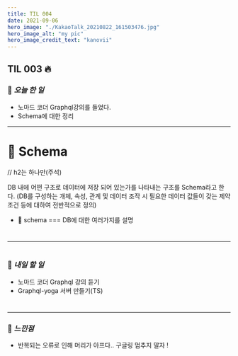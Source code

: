```yaml
---
title: TIL 004
date: 2021-09-06
hero_image: "./KakaoTalk_20210822_161503476.jpg"
hero_image_alt: "my pic"
hero_image_credit_text: "kanovii"
---
```


## TIL 003 🔥  
  
### 🍆 *오늘 한 일*
- 노마드 코더 Graphql강의를 들었다.
- Schema에 대한 정리
 * * *
#  

# 🤔 Schema

// h2는 하나만(주석)

DB 내에 어떤 구조로 데이터에 저장 되어 있는가를 나타내는 구조를 Schema라고 한다.
(DB를 구성하는 개체, 속성, 관계 및 데이터 조작 시 필요한 데이터 값들이 갖는 제약 조건 등에 대하여 전반적으로 정의)

- 🚧 schema === DB에 대한 여러가지를 설명

#  
* * *  
#  
### 🍆 *내일 할 일*    
- 노마드 코더 Graphql 강의 듣기  
- Graphql-yoga 서버 만들기(TS)
#  
  * * *  
### 🍆 *느낀점* 
- 반복되는 오류로 인해 머리가 아프다.. 구글링 멈추지 말자 ! 



